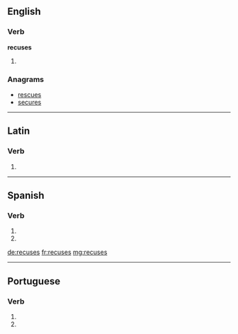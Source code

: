 ==English==

===Verb===
'''recuses'''

# {{en-third-person singular of|recuse}}

===Anagrams===
* [[rescues#English|rescues]]
* [[secures#English|secures]]

----

==Latin==

===Verb===
{{la-verb-form|recūsēs}}

# {{conjugation of|recuso|recūsō|2|s|pres|act|sub|lang=la}}

----

==Spanish==

===Verb===
{{es-verb-form|recusar}}

# {{es-verb form of|ending=ar|mood=imperative|sense=negative|pers=2|formal=no|number=singular|recusar}}
# {{es-verb form of|ending=ar|mood=subjunctive|tense=present|pers=2|formal=no|number=singular|recusar}}

[[de:recuses]]
[[fr:recuses]]
[[mg:recuses]]

----
==Portuguese==

===Verb===
{{head|pt|verb form}}
# {{conjugation of|recusar||2|s|present|subjunctive|lang=pt}}
# {{conjugation of|recusar||2|s|negative|imperative|lang=pt}}
{{rfc-auto}}